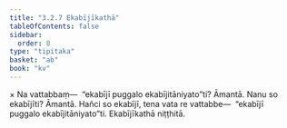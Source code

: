 ```yaml
---
title: "3.2.7 Ekabījīkathā"
tableOfContents: false
sidebar:
  order: 8
type: "tipitaka"
basket: "ab"
book: "kv"
---
```



<DynamicBreadcrumb />

<Division number="647" book="kv" bookNo="32" page="342">

<Paragraph number="2121" book="kv">
× Na vattabbaṃ—  “ekabījī puggalo ekabījitāniyato”ti? Āmantā. Nanu so ekabījīti? Āmantā. Hañci so ekabījī, tena vata re vattabbe—  “ekabījī puggalo ekabījitāniyato”ti.

</Paragraph>
</Division>

<Paragraph number="2122" type="center" book="kv">
Ekabījīkathā niṭṭhitā.
</Paragraph>